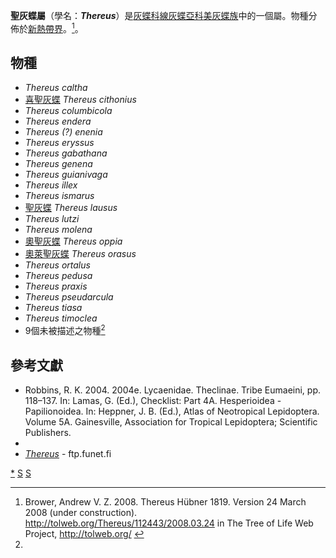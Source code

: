{{NoteTA
|G1=Butterfly
}}
{{Automatic taxobox
| taxon = Thereus
| image = CramerAndStoll-uitlandsche kapellen vol. 4- pl 379, Thereus lausus.jpg
| image_caption = [[聖灰蝶|聖灰蝶]]<br />''Thereus lausus''
| authority = Hübner, [1819]
| type_species = [[聖灰蝶|聖灰蝶]]<br />''Papilio lausus''
| type_species_authority = Cramer, [1779]
| subdivision_ranks = 物種
| subdivision =
共31種，詳閱正文。
| synonyms = 
* ''Molus'' <small>Hübner 1819</small>
* ''Noreena'' <small>K. Johnson, MacPherson & Ingraham 1986</small>
* ''Solanorum'' <small>K. Johnson 1992</small>
* ''Timokla'' <small>K. Johnson, Kruse & Kroenlein 1997</small>
* ''Pedusa'' <small>D'Abrera 2001</small>
}}

'''聖灰蝶屬'''（學名：'''''Thereus'''''）是[[灰蝶科|灰蝶科]][[線灰蝶亞科|線灰蝶亞科]][[美灰蝶族|美灰蝶族]]中的一個屬。物種分佈於[[新熱帶界|新熱帶界]]。<ref name=tol>Brower, Andrew V. Z. 2008. Thereus Hübner 1819. Version 24 March 2008 (under construction). http://tolweb.org/Thereus/112443/2008.03.24 in The Tree of Life Web Project, http://tolweb.org/ {{Wayback|url=http://tolweb.org/ |date=20110515100516 }} {{en}}</ref>。

== 物種 ==
* ''Thereus caltha''
* [[喜聖灰蝶|喜聖灰蝶]] ''Thereus cithonius''
* ''Thereus columbicola''
* ''Thereus endera''
* ''Thereus (?) enenia''
* ''Thereus eryssus''
* ''Thereus gabathana''
* ''Thereus genena''
* ''Thereus guianivaga''
* ''Thereus illex''
* ''Thereus ismarus''
* [[聖灰蝶|聖灰蝶]] ''Thereus lausus''
* ''Thereus lutzi''
* ''Thereus molena''
* [[奧聖灰蝶|奧聖灰蝶]] ''Thereus oppia''
* [[奧萊聖灰蝶|奧萊聖灰蝶]] ''Thereus orasus''
* ''Thereus ortalus''
* ''Thereus pedusa''
* ''Thereus praxis''
* ''Thereus pseudarcula''
* ''Thereus tiasa''
* ''Thereus timoclea''
* 9個未被描述之物種<ref name=tol/>
<!--
== 圖集 ==
<gallery>
</gallery>
-->

== 參考文獻 ==
{{Reflist}}
* Robbins, R. K. 2004. 2004e. Lycaenidae. Theclinae. Tribe Eumaeini, pp. 118–137. In: Lamas, G. (Ed.), Checklist: Part 4A. Hesperioidea - Papilionoidea. In: Heppner, J. B. (Ed.), Atlas of Neotropical Lepidoptera. Volume 5A. Gainesville, Association for Tropical Lepidoptera; Scientific Publishers.
* {{Cite book | author = 寿建新 周尧 李宇飞 | title = 世界蝴蝶分類名錄 | location = 中國 | publisher = 陝西科學技術出版社 | date = 2006-04-01 | ISBN = 9787536936768 | language= zh-hans }}
* [http://ftp.funet.fi/pub/sci/bio/life/insecta/lepidoptera/ditrysia/papilionoidea/lycaenidae/theclinae/thereus ''Thereus''] - ftp.funet.fi

{{Commons category| Thereus}}
{{Taxonbar}}
{{線灰蝶亞科}}
[[Category:聖灰蝶屬|*]]
[[Category:美灰蝶族|S]]
[[Category:1819年描述的分类群|S]]